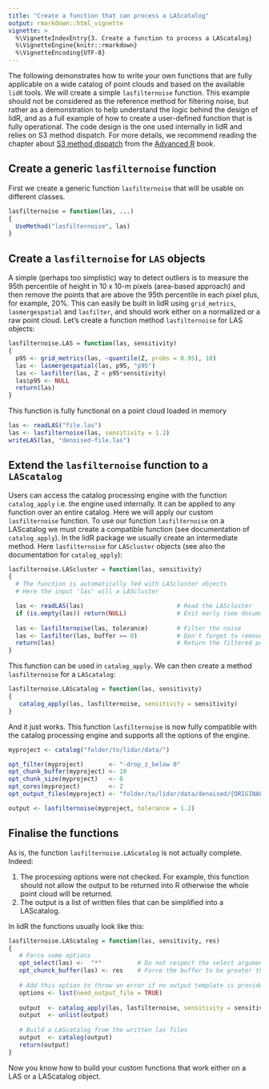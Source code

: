 ```yaml
---
title: "Create a function that can process a LAScatalog"
output: rmarkdown::html_vignette
vignette: >
  %\VignetteIndexEntry{3. Create a function to process a LAScatalog}
  %\VignetteEngine{knitr::rmarkdown}
  %\VignetteEncoding{UTF-8}
---
```


The following demonstrates how to write your own functions that are fully applicable on a wide catalog of point clouds and based on the available `lidR` tools. We will create a simple `lasfilternoise` function. This example should not be considered as the reference method for filtering noise, but rather as a demonstration to help understand the logic behind the design of lidR, and as a full example of how to create a user-defined function that is fully operational. The code design is the one used internally in lidR and relies on S3 method dispatch. For more details, we recommend reading the chapter about [S3 method dispatch](http://adv-r.had.co.nz/S3.html) from the [Advanced R](http://adv-r.had.co.nz/) book.

## Create a generic `lasfilternoise` function

First we create a generic function `lasfilternoise` that will be usable on different classes.

```r
lasfilternoise = function(las, ...)
{
  UseMethod("lasfilternoise", las)
}
```

## Create a `lasfilternoise` for `LAS` objects

A simple (perhaps too simplistic) way to detect outliers is to measure the 95th percentile of height in 10 x 10-m pixels (area-based approach) and then remove the points that are above the 95th percentile in each pixel plus, for example, 20%. This can easily be built in lidR using `grid_metrics`, `lasmergespatial` and `lasfilter`, and should work either on a normalized or a raw point cloud. Let's create a function method `lasfilternoise` for LAS objects:

```r
lasfilternoise.LAS = function(las, sensitivity)
{
  p95 <- grid_metrics(las, ~quantile(Z, probs = 0.95), 10)
  las <- lasmergespatial(las, p95, "p95")
  las <- lasfilter(las, Z < p95*sensitivity)
  las$p95 <- NULL
  return(las)
}
```

This function is fully functional on a point cloud loaded in memory

```r
las <- readLAS("file.las")
las <- lasfilternoise(las, sensitivity = 1.2)
writeLAS(las, "denoised-file.las")
```

## Extend the `lasfilternoise` function to a `LAScatalog`

Users can access the catalog processing engine with the function `catalog_apply` i.e. the engine used internally. It can be applied to any function over an entire catalog. Here we will apply our custom `lasfilternoise` function. To use our function `lasfilternoise` on a LAScatalog we must create a compatible function (see documentation of `catalog_apply`). In the lidR package we usually create an intermediate method. Here `lasfilternoise` for `LAScluster` objects (see also the documentation for `catalog_apply`):

```r
lasfilternoise.LAScluster = function(las, sensitivity)
{
  # The function is automatically fed with LAScluster objects
  # Here the input 'las' will a LAScluster

  las <- readLAS(las)                          # Read the LAScluster
  if (is.empty(las)) return(NULL)              # Exit early (see documentation)
  
  las <- lasfilternoise(las, tolerance)        # Filter the noise
  las <- lasfilter(las, buffer == 0)           # Don't forget to remove the buffer
  return(las)                                  # Return the filtered point cloud
}
```

This function can be used in `catalog_apply`. We can then create a method `lasfilternoise` for a `LAScatalog`:

```r
lasfilternoise.LAScatalog = function(las, sensitivity)
{
   catalog_apply(las, lasfilternoise, sensitivity = sensitivity)
}
```

And it just works. This function `lasfilternoise` is now fully compatible with the catalog processing engine and supports all the options of the engine.

```r
myproject <- catalog("folder/to/lidar/data/")

opt_filter(myproject)       <- "-drop_z_below 0"
opt_chunk_buffer(myproject) <- 10
opt_chunk_size(myproject)   <- 0
opt_cores(myproject)        <- 2
opt_output_files(myproject) <- "folder/to/lidar/data/denoised/{ORIGINALFILENAME}_denoised"

output <- lasfilternoise(myproject, tolerance = 1.2)
```

## Finalise the functions

As is, the function `lasfilternoise.LAScatalog` is not actually complete. Indeed:

1. The processing options were not checked. For example, this function should not allow the output to be returned into R otherwise the whole point cloud will be returned.
2. The output is a list of written files that can be simplified into a LAScatalog. 

In lidR the functions usually look like this:


```r
lasfilternoise.LAScatalog = function(las, sensitivity, res)
{
   # Force some options
   opt_select(las) <-  "*"          # Do not respect the select argument
   opt_chunck_buffer(las) <- res    # Force the buffer to be greater than 0.
   
   # Add this option to throw an error if no output template is provided
   options <- list(need_output_file = TRUE)
   
   output  <- catalog_apply(las, lasfilternoise, sensitivity = sensitivity, .options = options)
   output  <- unlist(output)
   
   # Build a LAScatalog from the written las files
   output  <- catalog(output)
   return(output)
}
```

Now you know how to build your custom functions that work either on a LAS or a LAScatalog object.

